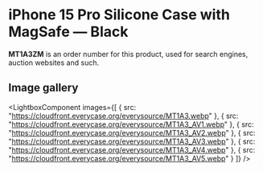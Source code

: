 
# iPhone 15 Pro Silicone Case with MagSafe — Black

<Callout type='info' emoji='👉🏻'>**MT1A3ZM** is an order number for this product, used for search engines, auction websites and such.</Callout>

## Image gallery

<LightboxComponent
    images={[
      {
        src: "https://cloudfront.everycase.org/everysource/MT1A3.webp"
      },
      {
        src: "https://cloudfront.everycase.org/everysource/MT1A3_AV1.webp"
      },
      {
        src: "https://cloudfront.everycase.org/everysource/MT1A3_AV2.webp"
      },
      {
        src: "https://cloudfront.everycase.org/everysource/MT1A3_AV3.webp"
      },
      {
        src: "https://cloudfront.everycase.org/everysource/MT1A3_AV4.webp"
      },
      {
        src: "https://cloudfront.everycase.org/everysource/MT1A3_AV5.webp"
      }
    ]}
  />
